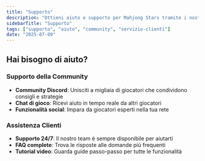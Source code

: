 ```yaml
---
title: "Supporto"
description: "Ottieni aiuto e supporto per Mahjong Stars tramite i nostri canali della community e l'assistenza clienti"
sidebarTitle: "Supporto"
tags: ["supporto", "aiuto", "community", "servizio-clienti"]
date: "2025-07-09"
---
```


## Hai bisogno di aiuto?

### Supporto della Community
- **Community Discord**: Unisciti a migliaia di giocatori che condividono consigli e strategie
- **Chat di gioco**: Ricevi aiuto in tempo reale da altri giocatori
- **Funzionalità social**: Impara da giocatori esperti nella tua rete

### Assistenza Clienti
- **Supporto 24/7**: Il nostro team è sempre disponibile per aiutarti
- **FAQ complete**: Trova le risposte alle domande più frequenti
- **Tutorial video**: Guarda guide passo-passo per tutte le funzionalità
